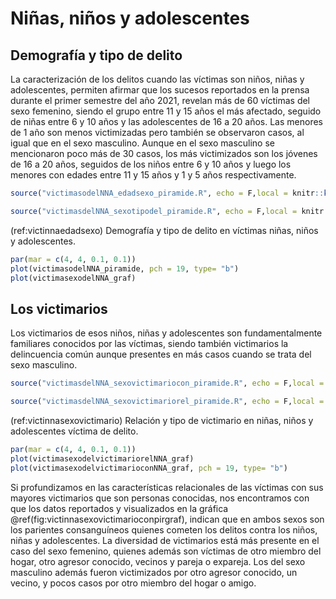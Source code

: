 # Niñas, niños y adolescentes

## Demografía y tipo de delito

La caracterización de los delitos cuando las víctimas son niños, niñas y adolescentes, permiten afirmar que los sucesos reportados en la prensa durante el primer semestre del año 2021, revelan más de 60 víctimas del sexo femenino, siendo el grupo entre 11 y 15 años el más afectado, seguido de niñas entre 6 y 10 años  y las adolescentes de 16 a 20 años. Las menores de 1 año son menos victimizadas pero también se observaron casos, al igual que en el sexo masculino. Aunque en el sexo masculino se mencionaron poco más de 30 casos, los más victimizados son los jóvenes de 16 a 20 años, seguidos de los niños entre 6 y 10 años y luego los menores con edades entre 11 y 15 años y 1 y 5 años respectivamente. 

```r
source("victimasodelNNA_edadsexo_piramide.R", echo = F,local = knitr::knit_global())
```

```r
source("victimasdelNNA_sexotipodel_piramide.R", echo = F,local = knitr::knit_global())
```


(ref:victinnaedadsexo) Demografía y tipo de delito en víctimas niñas, niños y adolescentes.

```r
par(mar = c(4, 4, 0.1, 0.1))
plot(victimasodelNNA_piramide, pch = 19, type= "b")
plot(victimasexodelNNA_graf)
```


## Los victimarios

Los victimarios de esos niños, niñas y adolescentes son fundamentalmente familiares conocidos por las víctimas, siendo también victimarios la delincuencia común aunque presentes en más casos cuando se trata del sexo masculino.

```r
source("victimasdelNNA_sexovictimariocon_piramide.R", echo = F,local = knitr::knit_global())
```


```r
source("victimasdelNNA_sexovictimariorel_piramide.R", echo = F,local = knitr::knit_global())
```



(ref:victinnasexovictimario) Relación y tipo de victimario en niñas, niños y adolescentes víctima de delito.

```r
par(mar = c(4, 4, 0.1, 0.1))
plot(victimasexodelvictimariorelNNA_graf)
plot(victimasexodelvictimarioconNNA_graf, pch = 19, type= "b")

```

Si profundizamos en las características relacionales de las víctimas con sus mayores victimarios que son personas conocidas, nos encontramos con que los datos reportados y visualizados en la gráfica \@ref(fig:victinnasexovictimarioconpirgraf), indican que en ambos sexos son los parientes consanguíneos quienes cometen los delitos contra los niños, niñas y adolescentes. La diversidad de victimarios está más presente en el caso del sexo femenino, quienes además son víctimas de otro miembro del hogar, otro agresor conocido, vecinos y pareja o expareja. Los del sexo masculino además fueron victimizados por otro agresor conocido, un vecino, y pocos casos por otro miembro del hogar o amigo.
